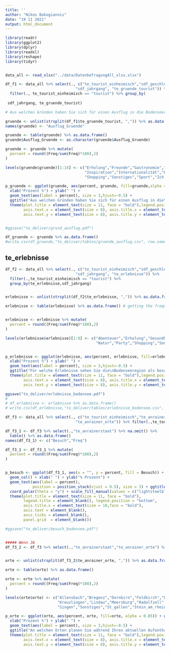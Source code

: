 ```yaml
---
title: ''
author: "Nikos Bakogiannis"
date: "19 11 2021"
output: html_document
---
```


```r
library(readr)
library(ggplot2)
library(dplyr)
library(readxl)
library(reshape)
library(tidyr)


data_all <- read_xlsx("../data/DatenbefragungAll_xlsx.xlsx")

df_f1 <- data_all %>% select(., c("te_tourist_einheimisch","sdf_geschlecht",
                               "sdf_jahrgang", "te_gruende_tourist")) %>%
  filter(., te_tourist_einheimisch == "tourist") %>% group_by(
    
 sdf_jahrgang, te_gruende_tourist)

# Aus welchen Gründen haben Sie sich für einen Ausflug in die Bodenseeregion entschieden?

gruende <- unlist(strsplit(df_f1$te_gruende_tourist, ",")) %>% as.data.frame()
names(gruende) <- "Ausflug_Gruende"

gruende <- table(gruende) %>% as.data.frame()
gruende$Ausflug_Gruende <- as.character(gruende$Ausflug_Gruende)

gruende <- gruende %>% mutate(
  percent = round((Freq/sum(Freq)*100),2)
)

levels(gruende$gruende)[1:14] <- c("Erholung","Freunde","Gastronomie","Gesundheit","Gewohnheit",
                                   "Inspiration","Internationalität","Kultur","Nähe","Natur",
                                   "Shopping","Sonstiges","Sport","Ich weiss nicht") 

p_gruende <- ggplot(gruende, aes(percent, gruende, fill=gruende,alpha = 0.85)) + geom_col()  + 
  xlab("Prozent %") + ylab(" ") +
  geom_text(aes(label = percent), size = 3,hjust=-0.5) +  
  ggtitle("Aus welchen Gründen haben Sie sich für einen Ausflug in die\nBodenseeregion entschieden?") + xlim(0,30) + 
  theme(plot.title = element_text(size = 11, face = "bold"),legend.position="none",
        axis.text.x = element_text(size = 8), axis.title.x = element_text(size = 10,face = "bold"),
        axis.text.y = element_text(size = 8), axis.title.y = element_text(size = 10,face = "bold")) 


#ggsave("to_deliver/grund_ausflug.pdf")

df_gruende <- gruende %>% as.data.frame()
#write.csv(df_gruende,"to_deliver/tables/gruende_ausflug.csv", row.names = F)
```

## te_erlebnisse
```r
df_f2 <- data_all %>% select(., c("te_tourist_einheimisch","sdf_geschlecht",
                               "sdf_jahrgang", "te_erlebnisse")) %>%
  filter(.,te_tourist_einheimisch == "tourist") %>% 
  group_by(te_erlebnisse,sdf_jahrgang)


erlebnisse <- unlist(strsplit(df_f2$te_erlebnisse, ",")) %>% as.data.frame()

erlebnisse <- table(erlebnisse) %>% as.data.frame() # getting the frequencies


erlebnisse <- erlebnisse %>% mutate(
  percent = round((Freq/sum(Freq)*100),2)
)

levels(erlebnisse$erlebnisse)[1:9] <- c("Abenteuer","Erholung","Gesundheit","Kultur",
                                        "Natur","Party","Shopping","Sonstiges","Sport")


p_erlebnisse <- ggplot(erlebnisse, aes(percent, erlebnisse, fill=erlebnisse,alpha = 0.85)) + geom_col()  + 
  xlab("Prozent %") + ylab(" ") +
  geom_text(aes(label = percent), size = 3,hjust=-0.5) +  
  ggtitle("Für welche Erlebnisse sehen Sie die\nBodenseeregion als besonders geeignet an?") + xlim(0,30) + 
  theme(plot.title = element_text(size = 11, face = "bold"),legend.position="none",
        axis.text.x = element_text(size = 8), axis.title.x = element_text(size = 10,face = "bold"),
        axis.text.y = element_text(size = 8), axis.title.y = element_text(size = 10,face = "bold")) 

ggsave("to_deliver/erlebnisse_bodensee.pdf")
# 
# df_erlebnisse <- erlebnisse %>% as.data.frame()
# write.csv(df_erlebnisse,"to_deliver/tables/erlebnisse_bodensee.csv", row.names = F)
```

```r
df_f3 <- data_all %>% select(., c("te_tourist_einheimisch","te_anrainerstaat",
                               "te_anrainer_orte")) %>% filter(.,te_tourist_einheimisch=="tourist")

df_f3_1 <- df_f3 %>% select(.,"te_anrainerstaat") %>% na.omit() %>%
  table() %>% as.data.frame()
names(df_f3_1) <- c("Besuch","Freq")

df_f3_1 <- df_f3_1 %>% mutate(
  percent = round((Freq/sum(Freq)*100),2)
)


p_besuch <- ggplot(df_f3_1, aes(x = "", y = percent, fill = Besuch)) +
  geom_col() + xlab(" ") + ylab("% Prozent") +
  geom_text(aes(label = percent),
            position = position_stack(vjust = 0.5), size = 3) + ggtitle("Planen Sie während Ihres aktuellen Aufenthalts einen Besuch\nin einem anderen Anrainerstaat des Bodensees?") + 
  coord_polar(theta = "y") + scale_fill_manual(values = c("lightsteelblue2", "lightpink2")) + 
  theme(plot.title = element_text(size = 11, face = "bold"),
        legend.title = element_blank(), legend.position = "bottom",
        axis.title.x = element_text(size = 10,face = "bold"),
        axis.text = element_blank(),
        axis.ticks = element_blank(),
        panel.grid  = element_blank())

#ggsave("to_deliver/besuch_bodensee.pdf")


##### Wenn JA
df_f3_2 <- df_f3 %>% select(.,"te_anrainerstaat","te_anrainer_orte") %>% na.omit()


orte <- unlist(strsplit(df_f3_2$te_anrainer_orte, ",")) %>% as.data.frame()

orte <- table(orte) %>% as.data.frame()

orte <- orte %>% mutate(
  percent = round((Freq/sum(Freq)*100),2)
)

levels(orte$orte) <- c("Allensbach","Bregenz","Dornbirn","Feldkirch","Friedrichshafen","Konstanz",
                       "Kreuzlingen","Lindau","Meersburg","Radolfzell","Ravensburg","Romanshorn",
                       "Singen","Sonstiges","St_gallen","Stein_am_rhein","Überlingen","Winterthur")

p_orte <- ggplot(orte, aes(percent, orte, fill=orte, alpha = 0.85)) + geom_col()  + 
  xlab("Prozent %") + ylab(" ") +
  geom_text(aes(label = percent), size = 3,hjust=-0.5) +  
  ggtitle("An welchen Orten planen Sie während Ihres aktuellen Aufenthalts\neinen Besuch nin einem anderen Anrainerstaat des Bodensees??") + xlim(0,30) + 
  theme(plot.title = element_text(size = 11, face = "bold"),legend.position="none",
        axis.text.x = element_text(size = 8), axis.title.x = element_text(size = 10,face = "bold"),
        axis.text.y = element_text(size = 8), axis.title.y = element_text(size = 10,face = "bold")) 
```



